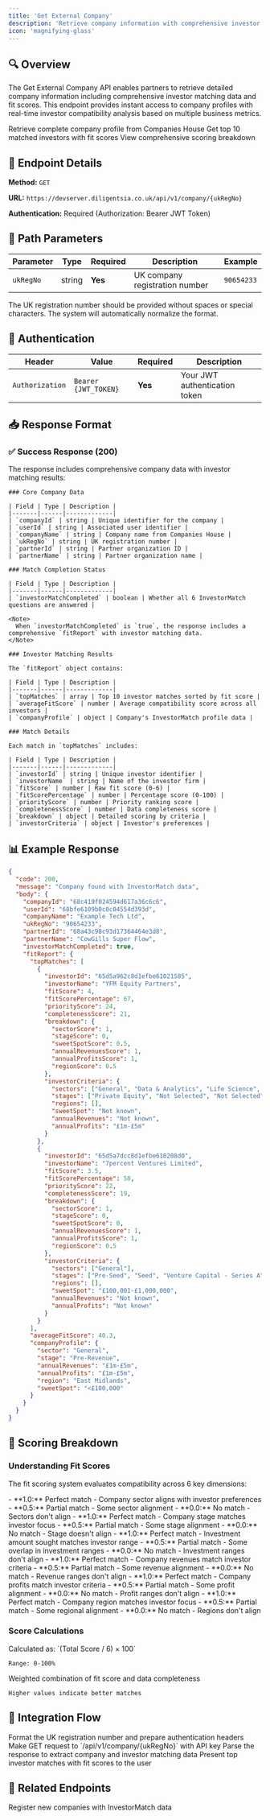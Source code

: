 ```yaml
---
title: 'Get External Company'
description: 'Retrieve company information with comprehensive investor matching data'
icon: 'magnifying-glass'
---
```


## 🔍 Overview

The Get External Company API enables partners to retrieve detailed company information including comprehensive investor matching data and fit scores. This endpoint provides instant access to company profiles with real-time investor compatibility analysis based on multiple business metrics.

<CardGroup cols={3}>
  <Card title="Company Details" icon="building-columns" color="#0285c7">
    Retrieve complete company profile from Companies House
  </Card>
  <Card title="Investor Matching" icon="chart-line" color="#16a34a">
    Get top 10 matched investors with fit scores
  </Card>
  <Card title="Detailed Analytics" icon="chart-pie" color="#dc2626">
    View comprehensive scoring breakdown
  </Card>
</CardGroup>

## 📍 Endpoint Details

<Card title="GET /api/v1/company/{ukRegNo}" icon="arrow-right">
  
  **Method:** `GET`
  
  **URL:** `https://devserver.diligentsia.co.uk/api/v1/company/{ukRegNo}`
  
  **Authentication:** Required (Authorization: Bearer JWT Token)
  
  
</Card>

## 🔑 Path Parameters

| Parameter | Type | Required | Description | Example |
|-----------|------|----------|-------------|---------|
| `ukRegNo` | string | **Yes** | UK company registration number | `90654233` |

<Info>
  The UK registration number should be provided without spaces or special characters. The system will automatically normalize the format.
</Info>

## 🔐 Authentication

| Header | Value | Required | Description |
|--------|-------|----------|-------------|
| `Authorization` | `Bearer {JWT_TOKEN}` | **Yes** | Your JWT authentication token |

## 📥 Response Format

### ✅ Success Response (200)

The response includes comprehensive company data with investor matching results:

<Tabs>
  <Tab title="Company Information">
    
    ### Core Company Data
    
    | Field | Type | Description |
    |-------|------|-------------|
    | `companyId` | string | Unique identifier for the company |
    | `userId` | string | Associated user identifier |
    | `companyName` | string | Company name from Companies House |
    | `ukRegNo` | string | UK registration number |
    | `partnerId` | string | Partner organization ID |
    | `partnerName` | string | Partner organization name |
    
  </Tab>
  
  <Tab title="InvestorMatch Status">
    
    ### Match Completion Status
    
    | Field | Type | Description |
    |-------|------|-------------|
    | `investorMatchCompleted` | boolean | Whether all 6 InvestorMatch questions are answered |
    
    <Note>
      When `investorMatchCompleted` is `true`, the response includes a comprehensive `fitReport` with investor matching data.
    </Note>
    
  </Tab>
  
  <Tab title="Fit Report">
    
    ### Investor Matching Results
    
    The `fitReport` object contains:
    
    | Field | Type | Description |
    |-------|------|-------------|
    | `topMatches` | array | Top 10 investor matches sorted by fit score |
    | `averageFitScore` | number | Average compatibility score across all investors |
    | `companyProfile` | object | Company's InvestorMatch profile data |
    
    ### Match Details
    
    Each match in `topMatches` includes:
    
    | Field | Type | Description |
    |-------|------|-------------|
    | `investorId` | string | Unique investor identifier |
    | `investorName` | string | Name of the investor firm |
    | `fitScore` | number | Raw fit score (0-6) |
    | `fitScorePercentage` | number | Percentage score (0-100) |
    | `priorityScore` | number | Priority ranking score |
    | `completenessScore` | number | Data completeness score |
    | `breakdown` | object | Detailed scoring by criteria |
    | `investorCriteria` | object | Investor's preferences |
    
  </Tab>
</Tabs>

## 📊 Example Response

```json
{
  "code": 200,
  "message": "Company found with InvestorMatch data",
  "body": {
    "companyId": "68c419f024594d617a36c6c6",
    "userId": "68bfe6109b0c0c04554d393d",
    "companyName": "Example Tech Ltd",
    "ukRegNo": "90654233",
    "partnerId": "68a43c98c93d17364464e3d8",
    "partnerName": "CowGills Super Flow",
    "investorMatchCompleted": true,
    "fitReport": {
      "topMatches": [
        {
          "investorId": "65d5a962c8d1efbe61021585",
          "investorName": "YFM Equity Partners",
          "fitScore": 4,
          "fitScorePercentage": 67,
          "priorityScore": 24,
          "completenessScore": 21,
          "breakdown": {
            "sectorScore": 1,
            "stageScore": 0,
            "sweetSpotScore": 0.5,
            "annualRevenuesScore": 1,
            "annualProfitsScore": 1,
            "regionScore": 0.5
          },
          "investorCriteria": {
            "sectors": ["General", "Data & Analytics", "Life Science", "Manufacturing", "Retail"],
            "stages": ["Private Equity", "Not Selected", "Not Selected"],
            "regions": [],
            "sweetSpot": "Not known",
            "annualRevenues": "Not known",
            "annualProfits": "£1m-£5m"
          }
        },
        {
          "investorId": "65d5a7dcc8d1efbe610208d0",
          "investorName": "7percent Ventures Limited",
          "fitScore": 3.5,
          "fitScorePercentage": 58,
          "priorityScore": 22,
          "completenessScore": 19,
          "breakdown": {
            "sectorScore": 1,
            "stageScore": 0,
            "sweetSpotScore": 0,
            "annualRevenuesScore": 1,
            "annualProfitsScore": 1,
            "regionScore": 0.5
          },
          "investorCriteria": {
            "sectors": ["General"],
            "stages": ["Pre-Seed", "Seed", "Venture Capital - Series A"],
            "regions": [],
            "sweetSpot": "£100,001-£1,000,000",
            "annualRevenues": "Not known",
            "annualProfits": "Not known"
          }
        }
      ],
      "averageFitScore": 40.3,
      "companyProfile": {
        "sector": "General",
        "stage": "Pre-Revenue",
        "annualRevenues": "£1m-£5m",
        "annualProfits": "£1m-£5m",
        "region": "East Midlands",
        "sweetSpot": "<£100,000"
      }
    }
  }
}
```

## 🎯 Scoring Breakdown

### Understanding Fit Scores

The fit scoring system evaluates compatibility across 6 key dimensions:

<AccordionGroup>
  <Accordion title="Sector Score (0-1)">
    - **1.0:** Perfect match - Company sector aligns with investor preferences
    - **0.5:** Partial match - Some sector alignment
    - **0.0:** No match - Sectors don't align
  </Accordion>
  
  <Accordion title="Stage Score (0-1)">
    - **1.0:** Perfect match - Company stage matches investor focus
    - **0.5:** Partial match - Some stage alignment
    - **0.0:** No match - Stage doesn't align
  </Accordion>
  
  <Accordion title="Sweet Spot Score (0-1)">
    - **1.0:** Perfect match - Investment amount sought matches investor range
    - **0.5:** Partial match - Some overlap in investment ranges
    - **0.0:** No match - Investment ranges don't align
  </Accordion>
  
  <Accordion title="Annual Revenues Score (0-1)">
    - **1.0:** Perfect match - Company revenues match investor criteria
    - **0.5:** Partial match - Some revenue alignment
    - **0.0:** No match - Revenue ranges don't align
  </Accordion>
  
  <Accordion title="Annual Profits Score (0-1)">
    - **1.0:** Perfect match - Company profits match investor criteria
    - **0.5:** Partial match - Some profit alignment
    - **0.0:** No match - Profit ranges don't align
  </Accordion>
  
  <Accordion title="Region Score (0-1)">
    - **1.0:** Perfect match - Company region matches investor focus
    - **0.5:** Partial match - Some regional alignment
    - **0.0:** No match - Regions don't align
  </Accordion>
</AccordionGroup>

### Score Calculations

<CardGroup cols={2}>
  <Card title="Fit Score Percentage" icon="percentage">
    Calculated as: `(Total Score / 6) × 100`
    
    Range: 0-100%
  </Card>
  <Card title="Priority Score" icon="ranking-star">
    Weighted combination of fit score and data completeness
    
    Higher values indicate better matches
  </Card>
</CardGroup>

## 🔄 Integration Flow

<Steps>
  <Step title="Prepare Request">
    Format the UK registration number and prepare authentication headers
  </Step>
  <Step title="Call API">
    Make GET request to `/api/v1/company/{ukRegNo}` with API key
  </Step>
  <Step title="Process Response">
    Parse the response to extract company and investor matching data
  </Step>
  <Step title="Display Results">
    Present top investor matches with fit scores to the user
  </Step>
</Steps>


## 🔗 Related Endpoints

<CardGroup cols={1}>
  <Card title="Create Company" icon="plus" href="/company-registration-api">
    Register new companies with InvestorMatch data
  </Card>
</CardGroup>
